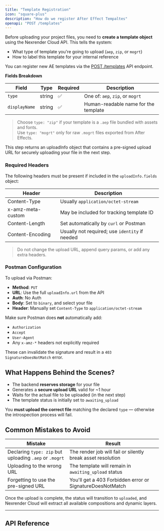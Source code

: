 ```yaml
---
title: "Template Registration"
icon: "square-plus"
description: "How do we register After Effect Tempaltes"
openapi: "POST /templates"
---
```


Before uploading your project files, you need to **create a template object** using the Nexrender Cloud API. This tells the system:

- What type of template you're going to upload (`aep`, `zip`, or `mogrt`)
- How to label this template for your internal reference

You can register new AE templates via the [POST /templates](/api#post-/templates) API endpoint.


**Fields Breakdown**

| Field         | Type   | Required | Description                          |
| ------------- | ------ | -------- | ------------------------------------ |
| `type`        | string | ✅        | One of: `aep`, `zip`, or `mogrt`     |
| `displayName` | string | ✅        | Human-readable name for the template |

> Choose `type: "zip"` if your template is a `.aep` file bundled with assets and fonts.\
> Use `type: "mogrt"` only for raw `.mogrt` files exported from After Effects.

<Note>
  This step returns an uploadInfo object that contains a pre-signed upload URL for securely uploading your file in the next step.
</Note>

### Required Headers

The following headers must be present if included in the `uploadInfo.fields` object:

| Header            | Description                                    |
| ----------------- | ---------------------------------------------- |
| Content-Type      | Usually `application/octet-stream`             |
| x-amz-meta-custom | May be included for tracking template ID       |
| Content-Length    | Set automatically by `curl` or Postman         |
| Content-Encoding  | Usually not required; use `identity` if needed |

> Do not change the upload URL, append query params, or add any extra headers.

### Postman Configuration

To upload via Postman:

- **Method**: `PUT`
- **URL**: Use the full `uploadInfo.url` from the API
- **Auth**: No Auth
- **Body**: Set to `binary`, and select your file
- **Header**: Manually set `Content-Type` to `application/octet-stream`

Make sure Postman does **not** automatically add:

- `Authorization`
- `Accept`
- `User-Agent`
- Any `x-amz-*` headers not explicitly required

These can invalidate the signature and result in a `403 SignatureDoesNotMatch` error.

## What Happens Behind the Scenes?

- The backend **reserves storage** for your file
- Generates a **secure upload URL** valid for ~1 hour
- Waits for the actual file to be uploaded (in the next step)
- The template status is initially set to `awaiting_upload`

You **must upload the correct file** matching the declared `type` — otherwise the introspection process will fail.

## Common Mistakes to Avoid

| Mistake                                                | Result                                                      |
| ------------------------------------------------------ | ----------------------------------------------------------- |
| Declaring `type: zip` but uploading `.aep` or `.mogrt` | The render job will fail or silently break asset resolution |
| Uploading to the wrong URL                             | The template will remain in `awaiting_upload` status        |
| Forgetting to use the pre-signed URL                   | You'll get a 403 Forbidden error or SignatureDoesNotMatch   |

Once the upload is complete, the status will transition to `uploaded`, and Nexrender Cloud will extract all available compositions and dynamic layers.

---

## API Reference